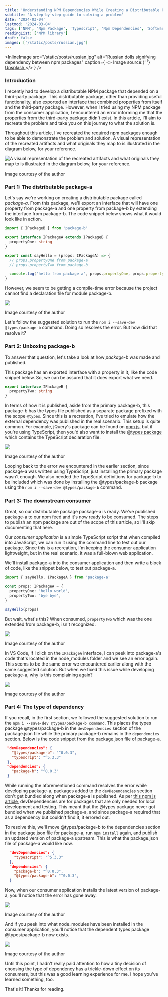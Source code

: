 ```yaml
---
title: 'Understanding NPM Dependencies While Creating a Distributable Package'
subtitle: 'A step-by-step guide to solving a problem'
date: '2024-03-04'
lastmod: '2024-03-04'
tags: ['NPM', 'Npm Package', 'Typescript', 'Npm Dependencies', 'Software Development']
readingList: ['NPM library']
draft: false
images: ['/static/posts/russian.jpg']
---
```


<InlineImage
  src="/static/posts/russian.jpg"
  alt="Russian dolls signifying dependency between npm packages"
  caption={
    <>
      Image source:{' '}
      <a href="https://unsplash.com/photos/a-group-of-three-nesting-dolls-sitting-on-top-of-a-wooden-table-5PCeHBkMCmk">
        Unsplash
      </a>
    </>
  }
/>

### Introduction

I recently had to develop a distributable NPM package that depended on a third-party package. This distributable package, other than providing useful functionality, also exported an interface that combined properties from itself and the third-party package. However, when I tried using my NPM package from the consumer application, I encountered an error informing me that the properties from the third-party package didn't exist. In this article, I'll aim to recreate the problem and take you on this journey to what the solution is.

Throughout this article, I've recreated the required npm packages enough to be able to demonstrate the problem and solution. A visual representation of the recreated artifacts and what originals they map to is illustrated in the diagram below, for your reference.

![A visual representation of the recreated artifacts and what originals they map to is illustrated in the diagram below, for your reference.](/static/posts/1_Rk0PnB5SPMAVo7dHmPjpKQ.png)

Image courtesy of the author

### Part 1: The distributable package-a

Let's say we're working on creating a distributable package called _package-a_. From this package, we'll export an interface that will have one property from package-a and one property from package-b by extending the interface from package-b. The code snippet below shows what it would look like in action.

```ts
import { IPackageB } from 'package-b'

export interface IPackageA extends IPackageB {
  propertyOne: string
}

export const sayHello = (props: IPackageA) => {
  // props.propertyOne from package-a
  // props.propertyTwo from package-b

  console.log('hello from package a', props.propertyOne, props.propertyTwo)
}
```

However, we seem to be getting a compile-time error because the project cannot find a declaration file for module package-b.

![](/static/posts/1_jD7WGXsXpqRR5iGOl_r9kQ.png)

Image courtesy of the author

Let's follow the suggested solution to run the `npm i --save-dev @types/package-b` command. Doing so resolves the error. But how did that resolve it?

### Part 2: Unboxing package-b

To answer that question, let's take a look at how _package-b_ was made and published.

This package has an exported interface with a property in it, like the code snippet below. So, we can be assured that it does export what we need.

```ts
export interface IPackageB {
  propertyTwo: string
}
```

In terms of how it is published, aside from the primary package-b, this package-b has the types file published as a separate package prefixed with the scope `@types`. Since this is a recreation, I've tried to emulate how the external dependency was published in the real scenario. This setup is quite common. For example, jQuery's package can be found on [npm js](https://www.npmjs.com/package/jquery), but if you're using TypeScript, then you'd also want to install the [@types package](https://www.npmjs.com/package/@types/jquery) which contains the TypeScript declaration file.

![](/static/posts/1_F5KI42rA7uIyW3VfxVVJ1Q.png)

Image courtesy of the author

Looping back to the error we encountered in the earlier section, since package-a was written using TypeScript, just installing the primary package wasn't enough. We also needed the TypeScript definitions for package-b to be included which was done by installing the @types/package-b package using the `npm i --save-dev @types/package-b` command.

### Part 3: The downstream consumer

Great, so our distributable package package-a is ready. We've published package-a to our npm feed and it's now ready to be consumed. The steps to publish an npm package are out of the scope of this article, so I'll skip documenting that here.

Our _consumer application_ is a simple TypeScript script that when compiled into JavaScript, we can run it using the command line to test out our package. Since this is a recreation, I'm keeping the consumer application lightweight, but in the real scenario, it was a full-blown web application.

We'll install package-a into the consumer application and then write a block of code, like the snippet below, to test out package-a.

```ts
import { sayHello, IPackageA } from 'package-a'

const props: IPackageA = {
  propertyOne: 'hello world',
  propertyTwo: 'bye bye',
}

sayHello(props)
```

But wait, what's this? When consumed, `propertyTwo` which was the one extended from package-b, isn't recognized.

![](/static/posts/1_vyqRjU68Dxx-jRK-VbNI2w.png)

Image courtesy of the author

In VS Code, if I click on the `IPackageA` interface, I can peek into package-a's code that's located in the node_modules folder and we see an error again. This seems to be the same error we encountered earlier along with the same suggested solution. But when we fixed this issue while developing package-a, why is this complaining again?

![](/static/posts/1_PpI7jZEFXZrfr-BaiwWb8A.png)

Image courtesy of the author

### Part 4: The type of dependency

If you recall, in the first section, we followed the suggested solution to run the `npm i --save-dev @types/package-b command`. This places the types package @types/package-b in the `devDependencies` section of the package.json file while the primary package-b remains in the `dependencies` section. Below is the code snippet from the package.json file of package-a.

```json
 "devDependencies": {
   "@types/package-b": "^0.0.3",
   "typescript": "^5.3.3"
 },
 "dependencies": {
   "package-b": "^0.0.3"
 }
```

While running the aforementioned command resolves the error while developing package-a, packages added to the `devDependencies` section don't get bundled along when package-a is published. As per [this npm js article](https://docs.npmjs.com/specifying-dependencies-and-devdependencies-in-a-package-json-file), devDependencies are for packages that are only needed for local development and testing. This meant that the @types package never got bundled when we published package-a, and since package-a required that as a dependency but couldn't find it, it errored out.

To resolve this, we'll move @types/package-b to the dependencies section in the package.json file for package-a, run `npm install` again, and publish an updated version of package-a upstream. This is what the package.json file of package-a would like now.

```json
  "devDependencies": {
    "typescript": "^5.3.3"
  },
  "dependencies": {
    "package-b": "^0.0.3",
    "@types/package-b": "^0.0.3",
  }
```

Now, when our consumer application installs the latest version of package-a, you'll notice that the error has gone away.

![](/static/posts/1_b6zj5__MEaVFyePyz4XBkg.png)

Image courtesy of the author

And if you peek into what node_modules have been installed in the consumer application, you'll notice that the dependent types package @types/package-b now exists.

![](/static/posts/1_SCar3yIzFB5A2B2uUzF3HQ.png)

Image courtesy of the author

Until this point, I hadn't really paid attention to how a tiny decision of choosing the type of dependency has a trickle-down effect on its consumers, but this was a good learning experience for me. I hope you've learned something, too.

That's it! Thanks for reading.
